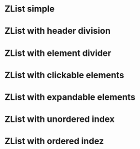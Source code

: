 
<Meta of={IndexStories} />

# ZList simple

<Canvas>
  <Story of={IndexStories.ZListSimple} />
</Canvas>

<Controls />

# ZList with header division

<Canvas>
  <Story of={IndexStories.ZListWithHeaderDivider} />
</Canvas>

# ZList with element divider

<Canvas>
  <Story of={IndexStories.ZListWithElementDivider} />
</Canvas>

# ZList with clickable elements

<Canvas>
  <Story of={IndexStories.ZListWithClickableElements} />
</Canvas>

# ZList with expandable elements

<Canvas>
  <Story of={IndexStories.ZListWithExpandableElements} />
</Canvas>

# ZList with unordered index

<Canvas>
  <Story of={IndexStories.ZListWithUnorderedIndex} />
</Canvas>

# ZList with ordered indez

<Canvas>
  <Story of={IndexStories.ZListWithOrderedIndex} />
</Canvas>

<Controls />
